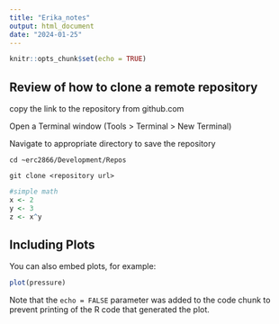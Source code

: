 ```yaml
---
title: "Erika_notes"
output: html_document
date: "2024-01-25"
---
```


```r
knitr::opts_chunk$set(echo = TRUE)
```

## Review of how to clone a remote repository

copy the link to the repository from github.com

Open a Terminal window (Tools > Terminal > New Terminal)

Navigate to appropriate directory to save the repository

  `cd ~erc2866/Development/Repos`

  `git clone <repository url>`

```r
#simple math
x <- 2
y <- 3
z <- x^y
```

## Including Plots

You can also embed plots, for example:

```r
plot(pressure)
```

Note that the `echo = FALSE` parameter was added to the code chunk to prevent printing of the R code that generated the plot.
